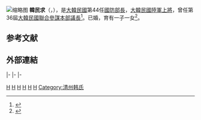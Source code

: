 
[[File:Han_Min-koo.jpg|缩略图]]
'''韓民求'''（{{lang-ko|한민구}}，{{bd|1953年|8月30日||}}），是[[大韓民國|大韓民國]]第44任[[大韓民國國防部長|國防部長]]，[[大韓民國陸軍|大韓民國陸軍]][[上將|上將]]，曾任第36屆[[大韓民國聯合參謀本部|大韓民國聯合參謀本部]][[大韓民國聯合參謀議長|議長]]<ref>{{citation|url=http://seattletimes.nwsource.com/html/nationworld/2012137710_apasskoreashipsinks.html|journal=[[Seattle_Times|Seattle Times]]|title=SKorea's new army chief vows to beef up readiness|first=Kwang-Tae|last=Kim|date=June 17, 2010|accessdate=2015-05-11|archive-date=2011-06-22|archive-url=https://web.archive.org/web/20110622095107/http://seattletimes.nwsource.com/html/nationworld/2012137710_apasskoreashipsinks.html|dead-url=no}}</ref>。已婚，育有一子一女<ref name=大韓民國國防部>{{cite web|title=Minister Profile|url=http://www.mnd.go.kr/mbshome/mbs/mnd_eng/subview.jsp?id=mnd_eng_010101000000|publisher=[[大韓民國國防部|大韓民國國防部]]|accessdate=2015-05-11|language=en|deadurl=yes|archiveurl=https://web.archive.org/web/20160304121544/http://www.mnd.go.kr/mbshome/mbs/mnd_eng/subview.jsp?id=mnd_eng_010101000000|archivedate=2016-03-04}}</ref>。

==参考文献==
{{reflist}}

{{韓國小作品}}
== 外部連結 ==
{{Commons category-inline|Han Min-goo}}

{{start box}}
|-
{{s-mil}}
{{s-before|{{link-ko|任忠彬|임충빈}}}}
{{s-title|[[大韓民國陸軍參謀總長|大韓民國陸軍參謀總長]]|2009年9月21日－2010年6月18日}}
{{s-after|{{link-ko|黃義敦|황의돈 (1953년)}}}}
|-
{{s-before|[[李相宜|李相宜]]}}
{{s-title|[[大韓民國聯合參謀議長|大韓民國聯合參謀議長]]|2010年7月5日－2011年10月26日}}
{{s-after|{{link-ko|鄭承兆|정승조 (1953년)}}}}
|-
{{s-before|[[金宽镇|金宽镇]]}}
{{s-title|[[大韩民国国防部长|大韩民国国防部长]]|2014年6月29日－2017年7月13日}}
{{s-after|[[宋永武|宋永武]]}}
{{end box}}


[[Category:韓國國防部長|H]]
[[Category:韓國聯合參謀本部議長|H]]
[[Category:韓國陸軍參謀總長|H]]
[[Category:首爾大學校友|H]]
[[Category:延世大學校友|H]]
[[Category:韩姓|H]]
[[Category:清州韩氏|Category:清州韩氏]]